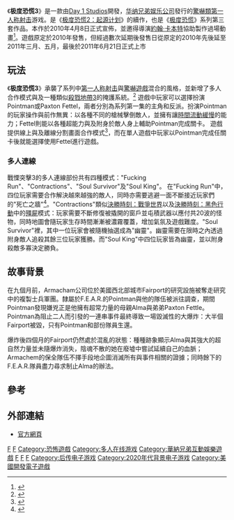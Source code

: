 {{noteTA
|T=zh-hans:极度恐慌3; zh-hant:戰慄突擊3;
|G1=Games
}}
{{Infobox VG
|title = 极度恐慌3
| english = F.E.A.R. 3/F.3.A.R.
| image = File:Fear 3 Promo Art.jpg
| developer = [[Day_1_Studios|Day 1 Studios]]<br>[[Monolith_Productions|Monolith Productions]]<ref>http://www.day1studios.com/news_pr_04082010_fear3.htm {{Wayback|url=http://www.day1studios.com/news_pr_04082010_fear3.htm |date=20110617054806 }} ''"The game is developed by Day 1 Studios, developer of the original F.E.A.R. console games in collaboration with Monolith Studios."''</ref><ref>http://www.day1studios.com/blog/?p=3 {{Wayback|url=http://www.day1studios.com/blog/?p=3 |date=20110724190640 }} ''"It’s been great working with Monolith on the successor for their F.E.A.R. franchise and it was a pleasant surprise when their creative team completely embraced many of our ideas for the game. Several of Monolith’s Seattle based team members actually joined us in Chicago for most of the development cycle. The best part? The game is better with the collaboration between our two studios."''</ref>
|publisher = [[华纳兄弟娱乐公司|华纳兄弟娱乐公司]]
|designer = 
| engine   = 經改良的 [[Despair_Engine|Despair Engine]]<ref name="The graphics engine of FEAR 3">{{Cite web |url=http://www.fearfans.com/forum/showpost.php?p=212891&postcount=5 |title=The graphics engine of FEAR 3 |access-date=2011-06-28 |archive-date=2012-04-23 |archive-url=https://www.webcitation.org/678uUjwpn?url=http://www.fearfans.com/forum/showpost.php?p=212891 |dead-url=no }}</ref>
|released = 2011年6月21日
|genre = [[第一人称射击游戏|第一人称射击]]
|modes = [[单人游戏|单人游戏]]，[[多人游戏|多人游戏]]
|platforms = [[个人电脑|PC]] （[[Windows|Windows]]）、[[Xbox360|Xbox360]]、[[PS3|PS3]]
}}

《'''极度恐慌3'''》是一款由[[Day_1_Studios|Day 1 Studios]]開發，[[华纳兄弟娱乐公司|华纳兄弟娱乐公司]]發行的[[驚嚇類型遊戲|驚嚇類]][[第一人称射击游戏|第一人称射击]]游戏。是《[[极度恐慌2：起源计划|极度恐慌2：起源计划]]》的續作，也是《[[极度恐慌|极度恐慌]]》系列第三套作品。本作於2010年4月8日正式宣佈，並邀得導演[[約翰·卡本特|約翰·卡本特]]協助製作過場動畫<ref>{{cite web|url=http://www.joystiq.com/2010/04/08/fear-3-announced-john-carpenter-crafting-cinematics|title=F.E.A.R. 3 announced, John Carpenter crafting cinematics|last=Mitchell|first=Richard|date=2010-04-08|publisher=Joystiq|accessdate=2010-12-13|archive-url=https://web.archive.org/web/20100810213710/http://www.joystiq.com/2010/04/08/fear-3-announced-john-carpenter-crafting-cinematics/|archive-date=2010-08-10|dead-url=yes}}</ref>。遊戲原定於2010年發售，但經過數次延期後發售日從原定的2010年先後延至2011年三月、五月，最後於2011年6月21日正式上市

==玩法==
《'''极度恐慌3'''》承襲了系列中[[第一人称射击游戏|第一人称射击]]與[[驚嚇類型遊戲|驚嚇遊戲]]混合的風格，並新增了多人合作模式與及一種類似[[殺戮地帶3|殺戮地帶3]]的掩護系統。<ref>{{cite web|url=http://ps3.ign.com/articles/108/1082353p1.html|title=F.E.A.R. 3 Approaching|last=Clements|first=Ryan|date=2010-04-08|publisher=[[IGN|IGN]]|accessdate=2010-12-13|archive-date=2012-04-23|archive-url=https://www.webcitation.org/678u7l0du?url=http://ps3.ign.com/articles/108/1082353p1.html|dead-url=no}}</ref>
遊戲中玩家可以選擇扮演Pointman或Paxton Fettel，兩者分別為系列第一集的主角和反派。扮演Pointman的玩家操作與前作無異：以各種不同的槍械擊倒敵人，並擁有讓[[子弹时间|時間流動緩慢]]的能力；Fettel則能以各種超能力與及附身於敵人身上輔助Pointman完成關卡。
遊戲提供線上與及離線分割畫面合作模式<ref>{{cite web|url=http://www.youtube.com/watch?v=Fy65_Fr1GOM&feature=related|title=存档副本|access-date=2011-06-29|archive-date=2016-09-21|archive-url=https://web.archive.org/web/20160921050749/https://www.youtube.com/watch?v=Fy65_Fr1GOM&feature=related|dead-url=no}}</ref>，而在單人遊戲中玩家以Pointman完成任關卡後就能選擇使用Fettel進行遊戲。

===多人連線===
戰慄突擊3的多人連線部份共有四種模式："Fucking Run"、"Contractions"、"Soul Survivor"及"Soul King"。
在"Fucking Run"中，四位玩家需要合作解決越來越強的敵人，同時亦需要逃避一面不斷接近玩家們的"死亡之牆"<ref name=K-ralz>{{cite web|last=Gesualdi|first=Vito|title=Game Preview for F.E.A.R. 3 Multiplayer - PC|url=http://pc.gamezone.com/previews/item/f.e.a.r._3_multiplayer/|publisher=Gamezone|accessdate=9 April 2011|deadurl=yes|archiveurl=https://web.archive.org/web/20110409165103/http://pc.gamezone.com/previews/item/f.e.a.r._3_multiplayer/|archivedate=2011年4月9日}}</ref>。"Contractions"類似[[決勝時刻：戰爭世界|決勝時刻：戰爭世界]]以及[[決勝時刻：黑色行動|決勝時刻：黑色行動]]中的[[殭屍|殭屍]]模式：玩家需要不斷修復被撬開的窗戶並屯積武器以應付共20波的怪物，同時地圖會隨玩家生存時間漸漸被濃霧覆蓋，增加氣氛及遊戲難度。"Soul Survivor"裡，其中一位玩家會被隨機抽選成為"幽靈"。幽靈需要在限時之內透過附身敵人追殺其餘三位玩家獲勝。而"Soul King"中四位玩家皆為幽靈，並以附身殺敵多寡決定勝負。

==故事背景==
在九個月前，Armacham公司位於美國西北部城市Fairport的研究設施被奪走研究中的複製士兵軍團。隸屬於F.E.A.R.的Pointman與他的隊伍被派往調查，期間Pointman發現嫌兇正是他擁有超常力量的母親Alma與弟弟Paxton Fettle。Pointman為阻止二人而引發的一連串事件最終導致一場毀滅性的大爆炸：大半個Fairport被毀，只有Pointman和部份隊員生還。

爆炸後四個月的Fairport仍然處於混亂的狀態：種種跡象顯示Alma與其強大的超自然力量並未隨爆炸消失，陰魂不散的她在廢墟中嘗試延續自己的血脈；Armachem的保全隊伍不擇手段地企圖消滅所有與事件相關的證據；同時餘下的F.E.A.R.隊員盡力尋求制止Alma的辦法。

==參考==
{{reflist|1}}

==外部連結==
* [http://www.whatisfear.com/ 官方網頁] {{Wayback|url=http://www.whatisfear.com/ |date=20120218062436 }}

{{戰慄突擊}}

{{DEFAULTSORT:FEAR3}}

[[Category:2011年电子游戏|F]]
[[Category:第一人稱射擊遊戲|F]]
[[Category:恐怖遊戲|Category:恐怖遊戲]]
[[Category:多人在线游戏|Category:多人在线游戏]]
[[Category:華納兄弟互動娛樂遊戲|Category:華納兄弟互動娛樂遊戲]]
[[Category:PlayStation_3游戏|F]]
[[Category:Xbox_360遊戲|F]]
[[Category:Windows游戏|F]]
[[Category:后传电子游戏|Category:后传电子游戏]]
[[Category:2020年代背景电子游戏|Category:2020年代背景电子游戏]]
[[Category:美國開發電子遊戲|Category:美國開發電子遊戲]]